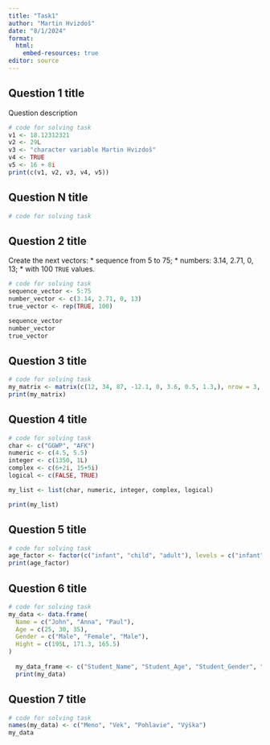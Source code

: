 ---
title: "Task1"
author: "Martin Hvizdoš"
date: "8/1/2024"
format:
  html:
    embed-resources: true
editor: source
---

## Question 1 title

Question description

```{r}
# code for solving task
v1 <- 18.12312321
v2 <- 29L
v3 <- "character variable Martin Hvizdoš" 
v4 <- TRUE
v5 <- 16 + 8i
print(c(v1, v2, v3, v4, v5))
```
## Question N title



```{r}
# code for solving task
```
## Question 2 title

Create the next vectors:
  * sequence from 5 to 75;
  * numbers: 3.14, 2.71, 0, 13;
  * with 100 `TRUE` values.
```{r}
# code for solving task
sequence_vector <- 5:75
number_vector <- c(3.14, 2.71, 0, 13)
true_vector <- rep(TRUE, 100)

sequence_vector
number_vector
true_vector
```

## Question 3 title

```{r}
# code for solving task
my_matrix <- matrix(c(12, 34, 87, -12.1, 0, 3.6, 0.5, 1.3,), nrow = 3, ncol = 3)
print(my_matrix)
```

## Question 4 title

```{r}
# code for solving task
char <- c("GGWP", "AFK")
numeric <- c(4.5, 5.5)
integer <- c(1350, 1L)
complex <- c(6+2i, 15+5i)
logical <- c(FALSE, TRUE)

my_list <- list(char, numeric, integer, complex, logical)

print(my_list)
```

## Question 5 title

```{r}
# code for solving task
age_factor <- factor(c("infant", "child", "adult"), levels = c("infant", "child", "adult"))
print(age_factor)
```

## Question 6 title

```{r}
# code for solving task
my_data <- data.frame(
  Name = c("John", "Anna", "Paul"),
  Age = c(25, 30, 35),
  Gender = c("Male", "Female", "Male"),
  Hight = c(195L, 171.3, 165.5)
)
  
  my_data_frame <- c("Student_Name", "Student_Age", "Student_Gender", "Student_Gender")
  print(my_data)
```

## Question 7 title

```{r}
# code for solving task
names(my_data) <- c("Meno", "Vek", "Pohlavie", "Výška")
my_data
```